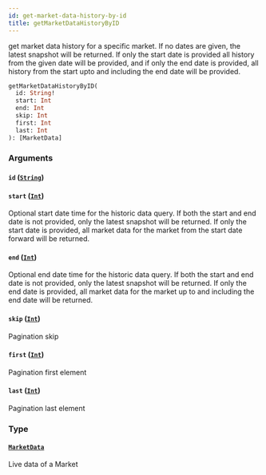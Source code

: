 ```yaml
---
id: get-market-data-history-by-id
title: getMarketDataHistoryByID
---
```



get market data history for a specific market. If no dates are given, the latest snapshot will be returned. If only the start date is provided all history from the given date will be provided, and if only the end date is provided, all history from the start upto and including the end date will be provided.

```graphql
getMarketDataHistoryByID(
  id: String!
  start: Int
  end: Int
  skip: Int
  first: Int
  last: Int
): [MarketData]
```


### Arguments

#### `id` ([`String`](/docs/testnet/graphql/scalars/string))




#### `start` ([`Int`](/docs/testnet/graphql/scalars/int))

Optional start date time for the historic data query.
If both the start and end date is not provided, only the latest snapshot will be returned.
If only the start date is provided, all market data for the market from the start date forward will be returned.


#### `end` ([`Int`](/docs/testnet/graphql/scalars/int))

Optional end date time for the historic data query.
If both the start and end date is not provided, only the latest snapshot will be returned.
If only the end date is provided, all market data for the market up to and including the end date will be returned.


#### `skip` ([`Int`](/docs/testnet/graphql/scalars/int))

Pagination skip


#### `first` ([`Int`](/docs/testnet/graphql/scalars/int))

Pagination first element


#### `last` ([`Int`](/docs/testnet/graphql/scalars/int))

Pagination last element


### Type

#### [`MarketData`](/docs/testnet/graphql/objects/market-data) 

Live data of a Market




